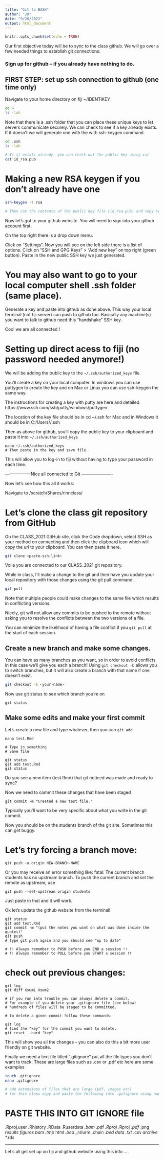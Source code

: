 ```yaml
---
title: "Git to BASH"
author: "JR"
date: "9/26/2021"
output: html_document
---
```


```r
knitr::opts_chunk$set(echo = TRUE)
```

Our first objective today will be to sync to the class github. We will
go over a few needed things to establish git connections:

### Sign up for github -- if you already have nothing to do.


## FIRST STEP: set up ssh connection to github (one time only)

Navigate to your home directory on fiji ~/IDENTIKEY

```bash

cd ~
ls -lah

```

Note that there is a .ssh folder that you can place these unique keys to let
servers communicate securely. We can check to see if a key already exists.
If it doesn't we will generate one with the with ssh-keygen command.

```bash
cd .ssh
ls -lah

# If it exists already, you can check out the public key using cat
cat id_rsa.pub

```


# Making a new RSA keygen if you don't already have one
```bash

ssh-keygen -t rsa

# Then cat the contents of the public key file (id_rsa.pub) and copy to clipboard.

```


Now let's got to your github website. You will need to sign into your github account first.

On the top right there is a drop down
menu. 

Click on "Settings". Now you will see on the left side there is a list of
options. Click on "SSH and GPG Keys" > "Add new key" on top right (green button). Paste in the new public SSH key we just generated.

# You may also want to go to your local computer shell .ssh folder (same place).
Generate a key and paste into github as done above. This way your local terminal
(not fiji server) can push to github too. Basically any machine(s) you want to
talk to github need this "handshake" SSH key.

Cool we are all connected !


# Setting up direct acess to fiji (no password needed anymore!)

We will be adding the public key to the `~/.ssh/authorized_keys` file.

You'll create a key on your local computer. In windows you can use
puttygen to create the key and on Mac or Linux you can use ssh-keygen
the same way.

The instructions for creating a key with putty are here and detailed.
https://www.ssh.com/ssh/putty/windows/puttygen

The location of the key file should be in cd ~/.ssh for Mac and
in Windows it should be in C:/Users/<username>/.ssh

Then as above for github, you'll copy the public key to your clipboard
and paste it into `~/.ssh/authorized_keys`

```
nano ~/.ssh/authorized_keys
# Then paste in the key and save file.
```
This will allow you to log-in to fiji without having to type your
password in each time.


------------------Nice all connected to Git ----------------------

Now let's see how this all it works:

Navigate to /scratch/Shares/rinnclass/<your name>

# Let's clone the class git repository from GitHub

On the CLASS_2021 GitHub site, click the Code dropdown, select SSH
as your method on connecting and then click the clipboard icon which will
copy the url to your clipboard. You can then paste it here.

```bash

git clone <paste-ssh-link>

```
Voila you are connected to our CLASS_2021 git repository.

While in class, I'll make a change to the git and then have you update
your local repository with those changes
using the git pull command.

```bash

git pull

```

Note that multiple people could make changes to the same file which results in conflicting versions.

Nicely, git will not allow any commits to be pushed to the remote without asking you to resolve the conflicts between the two versions of a file.

You can minimize the likelihood of having a file conflict if you `git pull` at the
start of each session.


## Create a new branch and make some changes.

You can have as many branches as you want, so in order to avoid conflicts in this case
we'll give you each a branch! Using `git checkout -b` allows you to switch branches,
but it will also create a branch with that name if one doesn't exist.

```bash

git checkout -b <your-name>

```

Now use git status to see which branch you're on

```GIT

git status

```

## Make some edits and make your first commit

Let's create a new file and type whatever, then you can  `git add`

```GIT

nano test.Rmd

# Type in something
# Save file

git status
git add test.Rmd
git status

```

Do you see a new item (test.Rmd) that git noticed was made and ready to sync?

Now we need to commit these changes that have been staged

```GIT

git commit -m "Created a new test file."

```

Typically you'll want to be very specific about what you write in the git commit.

Now you should be on the students branch of the git site. Sometimes this can get
buggy.

# Let's try forcing a branch move:

```GIT

git push -u origin NEW-BRANCH-NAME

```

Or you may receive an error something like:
fatal: The current branch students has no upstream branch.
To push the current branch and set the remote as upstream, use

    git push --set-upstream origin students

Just paste in that and it will work.

Ok let's update the github website from the terminal!

```GIT

git status
git add test.Rmd
git commit -m "(put the notes you want on what was done inside the quotes)"
git push
# type git push again and you should see "up to date"

# !! Always remember to PUSH before you END a session !!
# !! Always remember to PULL before you START a session !!
```

# check out previous changes:

```GIT

git log
git diff Xsum1 Xsum2

# if you run into trouble you can always delete a commit.
# For example if you delete your .gitignore file (see below)
# hundreds of files will be staged to be committed.

# to delete a given commit follow these commands:

git log
# find the "key" for the commit you want to delete.
git reset --hard "key"

```

This will show you all the changes -- you can also do this a bit more user friendly on git website.

Finally we need a text file titled ".gitignore" put all the file types you don't want to track. These are large files such as .csv or .pdf etc here are some examples


```BASH

touch .gitignore
nano .gitignore

# add extensions of files that are large (pdf, images etc)
# for this class copy and paste the following into .gitignore using nano
```

# PASTE THIS INTO GIT IGNORE file

.Rproj.user
.Rhistory
.RData
.Ruserdata
*.bam
*.pdf
*.Rproj
*.Rproj
*.pdf
*.png
*results*
*figures*
*bam*
*.tmp
*html
*.bed
*_rslurm*
*.chain
*.bed*
*data*
*.txt
*.csv
*archive*
*.rds




-----------------------------------------------
Let's all get set up on fiji and github website using this info ....
